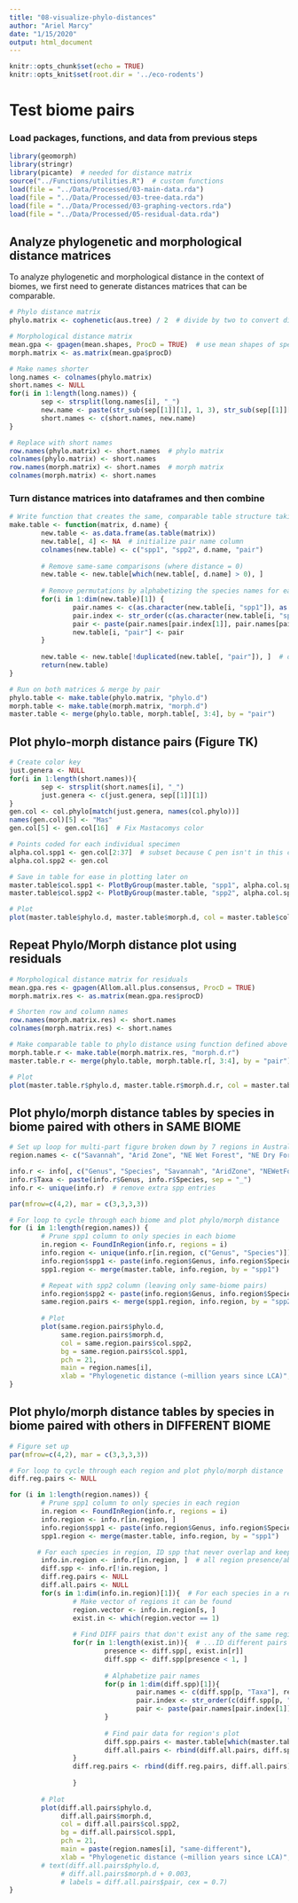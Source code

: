 ```yaml
---
title: "08-visualize-phylo-distances"
author: "Ariel Marcy"
date: "1/15/2020"
output: html_document
---
```


```r
knitr::opts_chunk$set(echo = TRUE)
knitr::opts_knit$set(root.dir = '../eco-rodents')
```

# Test biome pairs


### Load packages, functions, and data from previous steps
```r
library(geomorph)
library(stringr)
library(picante)  # needed for distance matrix
source("../Functions/utilities.R")  # custom functions
load(file = "../Data/Processed/03-main-data.rda")
load(file = "../Data/Processed/03-tree-data.rda")
load(file = "../Data/Processed/03-graphing-vectors.rda")
load(file = "../Data/Processed/05-residual-data.rda")
```

## Analyze phylogenetic and morphological distance matrices
To analyze phylogenetic and morphological distance in the context of biomes, we first need to generate distances matrices that can be comparable.
```r
# Phylo distance matrix
phylo.matrix <- cophenetic(aus.tree) / 2  # divide by two to convert distance to millions of years since Last Common Ancestor

# Morphological distance matrix
mean.gpa <- gpagen(mean.shapes, ProcD = TRUE)  # use mean shapes of species
morph.matrix <- as.matrix(mean.gpa$procD)

# Make names shorter
long.names <- colnames(phylo.matrix)
short.names <- NULL 
for(i in 1:length(long.names)) {
        sep <- strsplit(long.names[i], "_")
        new.name <- paste(str_sub(sep[[1]][1], 1, 3), str_sub(sep[[1]][2], 1, 3), sep = "_")
        short.names <- c(short.names, new.name)
}

# Replace with short names
row.names(phylo.matrix) <- short.names  # phylo matrix
colnames(phylo.matrix) <- short.names
row.names(morph.matrix) <- short.names  # morph matrix
colnames(morph.matrix) <- short.names
```

### Turn distance matrices into dataframes and then combine
```r
# Write function that creates the same, comparable table structure taking in the distance matrices from above, and the name for the distance in the matrix.
make.table <- function(matrix, d.name) {
        new.table <- as.data.frame(as.table(matrix))
        new.table[, 4] <- NA  # initialize pair name column
        colnames(new.table) <- c("spp1", "spp2", d.name, "pair")
        
        # Remove same-same comparisons (where distance = 0)
        new.table <- new.table[which(new.table[, d.name] > 0), ]
        
        # Remove permutations by alphabetizing the species names for each pair
        for(i in 1:dim(new.table)[1]) {
                pair.names <- c(as.character(new.table[i, "spp1"]), as.character(new.table[i, "spp2"]))
                pair.index <- str_order(c(as.character(new.table[i, "spp1"]), as.character(new.table[i, "spp2"])))
                pair <- paste(pair.names[pair.index[1]], pair.names[pair.index[2]], sep = "-")  # pair names in alpha order
                new.table[i, "pair"] <- pair
        }
        
        new.table <- new.table[!duplicated(new.table[, "pair"]), ]  # only unique pair combinations
        return(new.table)
}

# Run on both matrices & merge by pair
phylo.table <- make.table(phylo.matrix, "phylo.d")
morph.table <- make.table(morph.matrix, "morph.d")
master.table <- merge(phylo.table, morph.table[, 3:4], by = "pair")
```

## Plot phylo-morph distance pairs (Figure TK)
```r
# Create color key
just.genera <- NULL
for(i in 1:length(short.names)){
        sep <- strsplit(short.names[i], "_")
        just.genera <- c(just.genera, sep[[1]][1])
}
gen.col <- col.phylo[match(just.genera, names(col.phylo))]
names(gen.col)[5] <- "Mas"
gen.col[5] <- gen.col[16]  # Fix Mastacomys color

# Points coded for each individual specimen
alpha.col.spp1 <- gen.col[2:37]  # subset because C pen isn't in this col
alpha.col.spp2 <- gen.col

# Save in table for ease in plotting later on
master.table$col.spp1 <- PlotByGroup(master.table, "spp1", alpha.col.spp1)
master.table$col.spp2 <- PlotByGroup(master.table, "spp2", alpha.col.spp2)

# Plot
plot(master.table$phylo.d, master.table$morph.d, col = master.table$col.spp1, bg = master.table$col.spp2, pch = 21, xlab = "Phylogenetic distance (~million years since common ancestor)", ylab = "Morphological distance")
```

## Repeat Phylo/Morph distance plot using residuals
```r
# Morphological distance matrix for residuals
mean.gpa.res <- gpagen(Allom.all.plus.consensus, ProcD = TRUE)
morph.matrix.res <- as.matrix(mean.gpa.res$procD)

# Shorten row and column names
row.names(morph.matrix.res) <- short.names
colnames(morph.matrix.res) <- short.names

# Make comparable table to phylo distance using function defined above
morph.table.r <- make.table(morph.matrix.res, "morph.d.r")
master.table.r <- merge(phylo.table, morph.table.r[, 3:4], by = "pair")

# Plot
plot(master.table.r$phylo.d, master.table.r$morph.d.r, col = master.table$col.spp1, bg = master.table$col.spp2, pch = 21, xlab = "Phylogenetic distance (~million years since common ancestor)", ylab = "Morphological distance RESIDUALS")
```

## Plot phylo/morph distance tables by species in biome paired with others in SAME BIOME
```r
# Set up loop for multi-part figure broken down by 7 regions in Australia
region.names <- c("Savannah", "Arid Zone", "NE Wet Forest", "NE Dry Forest", "Pilbara", "South West", "South East")

info.r <- info[, c("Genus", "Species", "Savannah", "AridZone", "NEWetForest", "NEDryForest", "Pilbara", "SW", "SE")]  # Prune to only relevant metadata cols
info.r$Taxa <- paste(info.r$Genus, info.r$Species, sep = "_")
info.r <- unique(info.r)  # remove extra spp entries

par(mfrow=c(4,2), mar = c(3,3,3,3))

# For loop to cycle through each biome and plot phylo/morph distance 
for (i in 1:length(region.names)) {
        # Prune spp1 column to only species in each biome
        in.region <- FoundInRegion(info.r, regions = i)
        info.region <- unique(info.r[in.region, c("Genus", "Species")])
        info.region$spp1 <- paste(info.region$Genus, info.region$Species, sep = "_")
        spp1.region <- merge(master.table, info.region, by = "spp1")

        # Repeat with spp2 column (leaving only same-biome pairs)
        info.region$spp2 <- paste(info.region$Genus, info.region$Species, sep = "_")
        same.region.pairs <- merge(spp1.region, info.region, by = "spp2")
        
        # Plot
        plot(same.region.pairs$phylo.d, 
             same.region.pairs$morph.d, 
             col = same.region.pairs$col.spp2, 
             bg = same.region.pairs$col.spp1, 
             pch = 21,
             main = region.names[i],
             xlab = "Phylogenetic distance (~million years since LCA)",  ylab = "Morphological distance")
}
```

## Plot phylo/morph distance tables by species in biome paired with others in DIFFERENT BIOME
```r
# Figure set up
par(mfrow=c(4,2), mar = c(3,3,3,3))  

# For loop to cycle through each region and plot phylo/morph distance 
diff.reg.pairs <- NULL

for (i in 1:length(region.names)) {
        # Prune spp1 column to only species in each region
        in.region <- FoundInRegion(info.r, regions = i)
        info.region <- info.r[in.region, ]
        info.region$spp1 <- paste(info.region$Genus, info.region$Species, sep = "_")
        spp1.region <- merge(master.table, info.region, by = "spp1")

       # For each species in region, ID spp that never overlap and keep only those pairs (different region pairs)
        info.in.region <- info.r[in.region, ]  # all region presence/absence
        diff.spp <- info.r[!in.region, ]
        diff.reg.pairs <- NULL
        diff.all.pairs <- NULL
        for(s in 1:dim(info.in.region)[1]){  # For each species in a region...
                # Make vector of regions it can be found
                region.vector <- info.in.region[s, ]
                exist.in <- which(region.vector == 1)
                
                # Find DIFF pairs that don't exist any of the same regions 
                for(r in 1:length(exist.in)){  # ...ID different pairs
                        presence <- diff.spp[, exist.in[r]]
                        diff.spp <- diff.spp[presence < 1, ]
                        
                        # Alphabetize pair names
                        for(p in 1:dim(diff.spp)[1]){
                                pair.names <- c(diff.spp[p, "Taxa"], region.vector[, "Taxa"])
                                pair.index <- str_order(c(diff.spp[p, "Taxa"], region.vector[, "Taxa"]))
                                pair <- paste(pair.names[pair.index[1]], pair.names[pair.index[2]], sep = "-")  # pair names in alpha order
                        }
                        
                        # Find pair data for region's plot
                        diff.spp.pairs <- master.table[which(master.table$pair == pair), ]
                        diff.all.pairs <- rbind(diff.all.pairs, diff.spp.pairs)
                }
                diff.reg.pairs <- rbind(diff.reg.pairs, diff.all.pairs)
                
                }
        
        # Plot
        plot(diff.all.pairs$phylo.d, 
             diff.all.pairs$morph.d, 
             col = diff.all.pairs$col.spp2, 
             bg = diff.all.pairs$col.spp1, 
             pch = 21,
             main = paste(region.names[i], "same-different"),
             xlab = "Phylogenetic distance (~million years since LCA)",  ylab = "Morphological distance")
        # text(diff.all.pairs$phylo.d, 
             # diff.all.pairs$morph.d + 0.003, 
             # labels = diff.all.pairs$pair, cex = 0.7)
}
```
